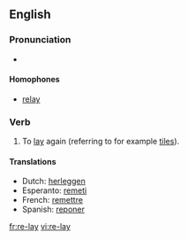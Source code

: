 {{also|relay}}
==English==

===Pronunciation===
* {{IPA|/'ɻileɪ/}}

====Homophones====
* [[relay]]

===Verb===
{{en-verb|re-lays|re-laying|re-laid|re-laid}}

# To [[lay]] again (referring to for example [[tile]]s).

====Translations====
* Dutch: [[herleggen]]
* Esperanto: [[remeti]]
* French: [[remettre]]
* Spanish: [[reponer]]

[[fr:re-lay]]
[[vi:re-lay]]